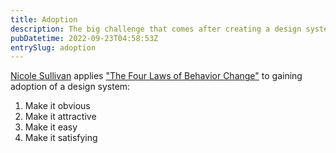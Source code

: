 ```yaml
---
title: Adoption
description: The big challenge that comes after creating a design system is gaining adoption amongst your users.
pubDatetime: 2022-09-23T04:58:53Z
entrySlug: adoption
---
```


[Nicole Sullivan](https://twitter.com/stubbornella/status/1344105223275511809) applies ["The Four Laws of Behavior Change"](https://fourpillarfreedom.com/atomic-habits-by-james-clear/) to gaining adoption of a design system:

1. Make it obvious
2. Make it attractive
3. Make it easy
4. Make it satisfying 
